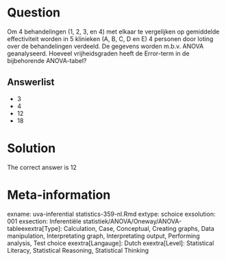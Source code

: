 Question
========

Om 4 behandelingen (1, 2, 3, en 4) met elkaar te vergelijken op gemiddelde effectiviteit worden in 5 klinieken (A, B, C, D en E) 4 personen door loting over de behandelingen verdeeld. De gegevens worden m.b.v. ANOVA geanalyseerd. Hoeveel vrijheidsgraden heeft de Error-term in de bijbehorende ANOVA-tabel? 

Answerlist
----------
* 3
* 4
* 12
* 18

Solution
========

The correct answer is  12 

Meta-information
================
exname: uva-inferential statistics-359-nl.Rmd 
extype: schoice 
exsolution: 001 
exsection: Inferentiële statistiek/ANOVA/Oneway/ANOVA-tableexextra[Type]: Calculation, Case, Conceptual, Creating graphs, Data manipulation, Interpretating graph, Interpretating output, Performing analysis, Test choice 
exextra[Langauge]: Dutch 
exextra[Level]: Statistical Literacy, Statistical Reasoning, Statistical Thinking 
